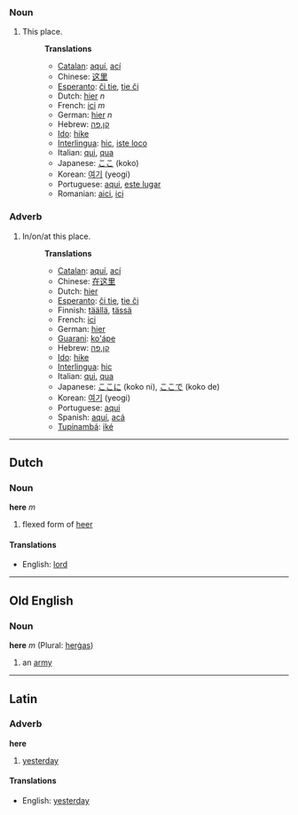 ===Noun===
#This place.
#:'''Translations'''
#:*[[Catalan]]: [[aquí]], [[ací]]
#:*Chinese: [[这里]]
#:*[[Esperanto]]: [[ĉi tie]], [[tie ĉi]]
#:*Dutch: [[hier]] ''n''
#:*French: [[ici]] ''m''
#:*German: [[hier]] ''n''
#:*Hebrew: [[קן]],[[פה]]
#:*[[Ido]]: [[hike]]
#:*[[Interlingua]]: [[hic]], [[iste loco]]
#:*Italian: [[qui]], [[qua]]
#:*Japanese: [[ここ]] (koko)
#:*Korean: [[여기]] (yeogi)
#:*Portuguese: [[aqui]], [[este lugar]]
#:*Romanian: [[aici]], [[ici]]


===Adverb===
#In/on/at this place.
#:'''Translations'''
#:*[[Catalan]]: [[aquí]], [[ací]]
#:*Chinese: [[在这里]]
#:*Dutch: [[hier]]
#:*[[Esperanto]]: [[ĉi tie]], [[tie ĉi]]
#:*Finnish: [[täällä]], [[tässä]]
#:*French: [[ici]]
#:*German: [[hier]]
#:*[[Guarani]]: [[ko'ápe]]
#:*Hebrew: [[קן]],[[פה]]
#:*[[Ido]]: [[hike]]
#:*[[Interlingua]]: [[hic]]
#:*Italian: [[qui]], [[qua]]
#:*Japanese: [[ここ]]に (koko ni), [[ここ]]で (koko de)
#:*Korean: [[여기]] (yeogi)
#:*Portuguese: [[aqui]]
#:*Spanish: [[aquí]], [[acá]]
#:*[[Tupinambá]]: [[iké]]

----

==Dutch==
=== Noun ===
'''here''' ''m''

# flexed form of [[heer]]

==== Translations ====
*English: [[lord]]

----
==Old English==
===Noun===
'''here''' ''m'' (Plural: [[hergas|herġas]])

#an [[army]]
----

==Latin==
=== Adverb ===
'''here'''

# [[yesterday]]

==== Translations ====
*English: [[yesterday]]